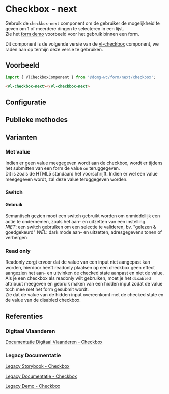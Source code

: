 
# Checkbox - next

Gebruik de `checkbox-next` component om de gebruiker de mogelijkheid te geven om 1 of meerdere dingen te selecteren in een lijst.<br/>
Zie het [form demo](/docs/ontwerp-form-demo--documentatie) voorbeeld voor het gebruik binnen een form.

Dit component is de volgende versie van de [vl-checkbox](/docs/components-checkbox--documentatie) component, we raden aan op termijn deze versie te gebruiken.

## Voorbeeld

```js
import { VlCheckboxComponent } from '@domg-wc/form/next/checkbox';
```

```html
<vl-checkbox-next></vl-checkbox-next>
```

<Canvas of={VlCheckboxStories.CheckboxDefault} />

## Configuratie

<ArgTypes of={VlCheckboxStories.CheckboxDefault} />

## Publieke methodes

<FormControlPublicMethods />

## Varianten

### Met value

Indien er geen value meegegeven wordt aan de checkbox, wordt er tijdens het submitten van een form de value `on` teruggegeven.<br/>
Dit is zoals de HTML5 standaard het voorschrijft. Indien er wel een value meegegeven wordt, zal deze value teruggegeven worden.

<Canvas of={VlCheckboxStories.CheckboxValue} />

### Switch

#### Gebruik

Semantisch gezien moet een switch gebruikt worden om onmiddellijk een actie te ondernemen, zoals het aan- en uitzetten van een instelling.<br/>
*NIET*: een switch gebruiken om een selectie te valideren, bv. "gelezen & goedgekeurd"
*WEL*: dark mode aan- en uitzetten, adresgegevens tonen of verbergen

<Canvas of={VlCheckboxStories.CheckboxSwitch} />

### Read only

Readonly zorgt ervoor dat de value van een input niet aangepast kan worden, hierdoor heeft readonly plaatsen op een checkbox geen effect aangezien het aan- en uitvinken de checked state aanpast en niet de value.<br/>
Als je een checkbox als readonly wilt gebruiken, moet je het `disabled` attribuut meegeven en gebruik maken van een hidden input zodat de value toch mee met het form gesubmit wordt.<br/>
Zie dat de value van de hidden input overeenkomt met de checked state en de value van de disabled checkbox.

<Canvas of={VlCheckboxStories.CheckboxReadonly} />

## Referenties

### Digitaal Vlaanderen

[Documentatie Digitaal Vlaanderen - Checkbox](https://overheid.vlaanderen.be/webuniversum/v3/documentation/forms/vl-ui-checkbox/)

### Legacy Documentatie

[Legacy Storybook - Checkbox](https://webcomponenten.omgeving.vlaanderen.be/storybook/?path=/docs/legacy-vl-checkbox--default)

[Legacy Documentatie - Checkbox](https://webcomponenten.omgeving.vlaanderen.be/doc/VlCheckbox.html)

[Legacy Demo - Checkbox](https://webcomponenten.omgeving.vlaanderen.be/demo/vl-checkbox.html)

